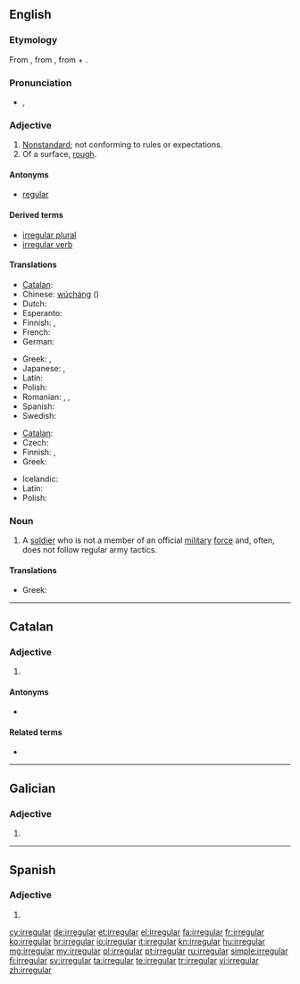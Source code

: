 {{also|irregulär}}
==English==
{{wikipedia}}

===Etymology===
From {{etyl|fro}} {{term|irreguler|lang=fro}}, from {{etyl|ML.}} {{term|irregularis|lang=la}}, from {{term|in-|lang=la}} + {{term|regularis|lang=la}}.

===Pronunciation===
* {{a|US}} {{IPA|/ɪˈrɛɡjəlɚ/}}, {{SAMPA|/I"rEgj@l@`/}}

===Adjective===
{{en-adj}}

# [[nonstandard|Nonstandard]]; not conforming to rules or expectations.
# Of a surface, [[rough]].

====Antonyms====
* [[regular]]

====Derived terms====
* [[irregular plural]]
* [[irregular verb]]

====Translations====
{{trans-top|nonstandard}}
* [[Catalan]]: {{t|ca|irregular}}
* Chinese: [[wúcháng]] ({{zh-ts|無常|无常}})
* Dutch: {{t-|nl|onregelmatig}}
* Esperanto: {{t|eo|neregulara}}
* Finnish: {{t-|fi|epäsäännöllinen}}, {{t-|fi|säännötön}}
* French: {{t|fr|irregulier}}
* German: {{t-|de|irregulär}}
{{trans-mid}}
* Greek: {{t|el|ακανόνιστος|m|tr=akanónistos}}, {{t|el|αντικανονικός|m|tr=antikanonikós}}
* Japanese: {{t|ja|不規則|tr=hukisokuna}}, {{t|ja|変則的|tr=hensokutekina}}
* Latin: {{t|la|inconditus|m}}
* Polish: {{t|pl|nieregularny|m}}
* Romanian: {{t|ro|iregular|m|n}}, {{t|ro|nereglementar|m|n}}, {{t|ro|neregulat|m|n}}
* Spanish: {{t-|es|irregular}}
* Swedish: {{t+|sv|oregelbunden}}
{{trans-bottom}}

{{trans-top|in grammar, applied to verbs}}
* [[Catalan]]: {{t|ca|irregular}}
* Czech: {{t-|cs|nepravidelný|m}}
* Finnish: {{t-|fi|epäsäännöllinen}}, {{t-|fi|säännötön}}
* Greek: {{t+|el|ανώμαλος|tr=anómalos}}
{{trans-mid}}
* Icelandic: {{t+|is|óreglulegur|m}}
* Latin: {{t|la|anomalus|m}}
* Polish: {{t|pl|nieregularny|m}}
{{trans-bottom}}

===Noun===
{{en-noun}}

# A [[soldier]] who is not a member of an official [[military]] [[force]] and, often, does not follow regular army tactics.

====Translations====
{{trans-top|soldier}}
* Greek: {{t+|el|άτακτος|m|tr=átaktos}}
{{trans-mid}}
{{trans-bottom}}

----

==Catalan==

===Adjective===
{{ca-adj|type=mf}}

# {{l|en|irregular}}

====Antonyms====
* {{l|ca|regular}}

====Related terms====
* {{l|ca|irregularitat}}

----

==Galician==

===Adjective===
{{gl-adj|f=irregular|pl=irregulares}}

# {{l|en|irregular}}

----

==Spanish==

===Adjective===
{{es-adj|pl=irregulares}}

# {{l|en|irregular}}

[[cy:irregular]]
[[de:irregular]]
[[et:irregular]]
[[el:irregular]]
[[fa:irregular]]
[[fr:irregular]]
[[ko:irregular]]
[[hr:irregular]]
[[io:irregular]]
[[it:irregular]]
[[kn:irregular]]
[[hu:irregular]]
[[mg:irregular]]
[[my:irregular]]
[[pl:irregular]]
[[pt:irregular]]
[[ru:irregular]]
[[simple:irregular]]
[[fi:irregular]]
[[sv:irregular]]
[[ta:irregular]]
[[te:irregular]]
[[tr:irregular]]
[[vi:irregular]]
[[zh:irregular]]